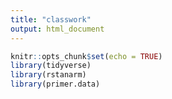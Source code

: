 ```yaml
---
title: "classwork"
output: html_document
---
```


```r
knitr::opts_chunk$set(echo = TRUE)
library(tidyverse)
library(rstanarm)
library(primer.data)
```

```r

```

